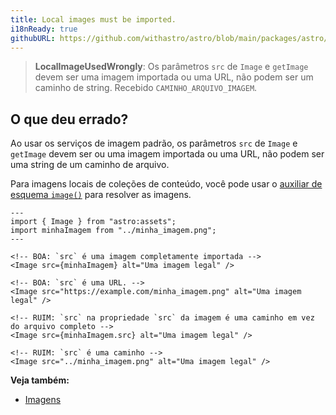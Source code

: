 ```yaml
---
title: Local images must be imported.
i18nReady: true
githubURL: https://github.com/withastro/astro/blob/main/packages/astro/src/core/errors/errors-data.ts
---
```


> **LocalImageUsedWrongly**: Os parâmetros `src` de `Image` e `getImage` devem ser uma imagem importada ou uma URL, não podem ser um caminho de string. Recebido `CAMINHO_ARQUIVO_IMAGEM`.

## O que deu errado?
Ao usar os serviços de imagem padrão, os parâmetros `src` de `Image` e `getImage` devem ser ou uma imagem importada ou uma URL, não podem ser uma string de um caminho de arquivo.

Para imagens locais de coleções de conteúdo, você pode usar o [auxiliar de esquema `image()`](/pt-br/guides/images/#images-in-content-collections) para resolver as imagens.


```astro
---
import { Image } from "astro:assets";
import minhaImagem from "../minha_imagem.png";
---

<!-- BOA: `src` é uma imagem completamente importada -->
<Image src={minhaImagem} alt="Uma imagem legal" />

<!-- BOA: `src` é uma URL. -->
<Image src="https://example.com/minha_imagem.png" alt="Uma imagem legal" />

<!-- RUIM: `src` na propriedade `src` da imagem é uma caminho em vez do arquivo completo -->
<Image src={minhaImagem.src} alt="Uma imagem legal" />

<!-- RUIM: `src` é uma caminho -->
<Image src="../minha_imagem.png" alt="Uma imagem legal" />
```

**Veja também:**
- [Imagens](/pt-br/guides/images/)
